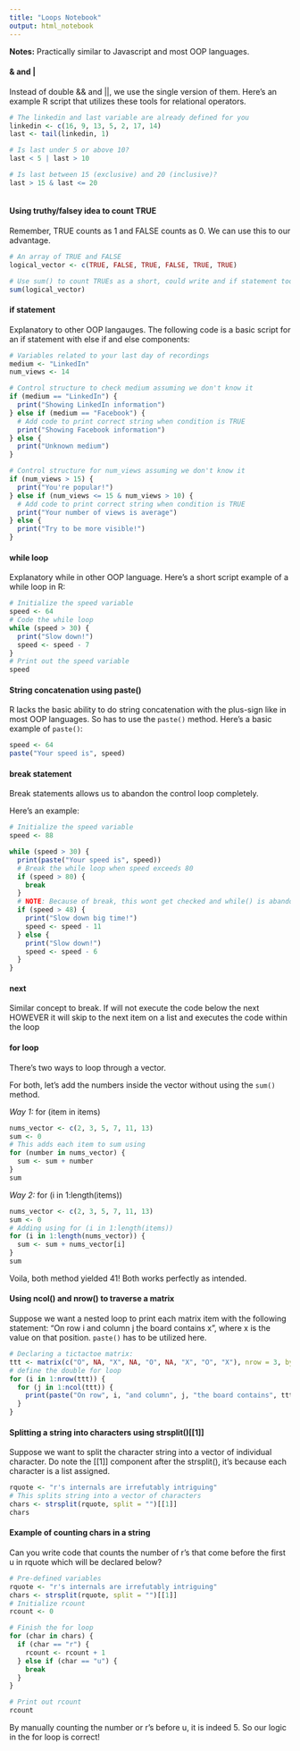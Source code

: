 ```yaml
---
title: "Loops Notebook"
output: html_notebook
---
```


__Notes:__ Practically similar to Javascript and most OOP languages.

#### & and | 

Instead of double && and ||, we use the single version of them. Here's an example R script that utilizes these tools for relational operators.  

```r
# The linkedin and last variable are already defined for you
linkedin <- c(16, 9, 13, 5, 2, 17, 14)
last <- tail(linkedin, 1)

# Is last under 5 or above 10?
last < 5 | last > 10

# Is last between 15 (exclusive) and 20 (inclusive)?
last > 15 & last <= 20
```

```r

```


#### Using truthy/falsey idea to count TRUE

Remember, TRUE counts as 1 and FALSE counts as 0.  We can use this to our advantage.

```r
# An array of TRUE and FALSE
logical_vector <- c(TRUE, FALSE, TRUE, FALSE, TRUE, TRUE)

# Use sum() to count TRUEs as a short, could write and if statement too as an alternative
sum(logical_vector)
```

#### if statement

Explanatory to other OOP langauges.  The following code is a basic script for an if statement with else if and else components:

```r
# Variables related to your last day of recordings
medium <- "LinkedIn"
num_views <- 14

# Control structure to check medium assuming we don't know it
if (medium == "LinkedIn") {
  print("Showing LinkedIn information")
} else if (medium == "Facebook") {
  # Add code to print correct string when condition is TRUE
  print("Showing Facebook information")
} else {
  print("Unknown medium")
}

# Control structure for num_views assuming we don't know it
if (num_views > 15) {
  print("You're popular!")
} else if (num_views <= 15 & num_views > 10) {
  # Add code to print correct string when condition is TRUE
  print("Your number of views is average")
} else {
  print("Try to be more visible!")
}
```

#### while loop

Explanatory while in other OOP language.  Here's a short script example of a while loop in R:

```r
# Initialize the speed variable
speed <- 64
# Code the while loop
while (speed > 30) {
  print("Slow down!")
  speed <- speed - 7
}
# Print out the speed variable
speed
```

#### String concatenation using paste()

R lacks the basic ability to do string concatenation with the plus-sign like in most OOP languages.  So has to use the `paste()` method.  Here's a basic example of `paste()`:

```r
speed <- 64
paste("Your speed is", speed)
```


#### break statement 

Break statements allows us to abandon the control loop completely.  

Here's an example:

```r
# Initialize the speed variable
speed <- 88

while (speed > 30) {
  print(paste("Your speed is", speed))
  # Break the while loop when speed exceeds 80
  if (speed > 80) {
    break
  }
  # NOTE: Because of break, this wont get checked and while() is abandoned
  if (speed > 48) {
    print("Slow down big time!")
    speed <- speed - 11
  } else {
    print("Slow down!")
    speed <- speed - 6
  }
}
```

#### next

Similar concept to break.  If will not execute the code below the next HOWEVER it will skip to the next item on a list and executes the code within the loop

#### for loop

There's two ways to loop through a vector.

For both, let's add the numbers inside the vector without using the `sum()` method.

_Way 1:_  for (item in items) 

```r
nums_vector <- c(2, 3, 5, 7, 11, 13)
sum <- 0
# This adds each item to sum using
for (number in nums_vector) {
  sum <- sum + number
}
sum

```

_Way 2:_  for (i in 1:length(items))

```r
nums_vector <- c(2, 3, 5, 7, 11, 13)
sum <- 0
# Adding using for (i in 1:length(items))
for (i in 1:length(nums_vector)) {
  sum <- sum + nums_vector[i]
}
sum
```

Voila, both method yielded 41!  Both works perfectly as intended.

#### Using ncol() and nrow() to traverse a matrix

Suppose we want a nested loop to print each matrix item with the following statement: "On row i and column j the board contains x", where x is the value on that position. `paste()` has to be utilized here.

```r
# Declaring a tictactoe matrix:
ttt <- matrix(c("O", NA, "X", NA, "O", NA, "X", "O", "X"), nrow = 3, byrow = TRUE)
# define the double for loop
for (i in 1:nrow(ttt)) {
  for (j in 1:ncol(ttt)) {
    print(paste("On row", i, "and column", j, "the board contains", ttt[i,j]))
  }
}
```

#### Splitting a string into characters using strsplit()[[1]]

Suppose we want to split the character string into a vector of individual character.  Do note the [[1]] component after the strsplit(), it's because each character is a list assigned.  

```r
rquote <- "r's internals are irrefutably intriguing"
# This splits string into a vector of characters
chars <- strsplit(rquote, split = "")[[1]]
chars
```

#### Example of counting chars in a string

Can you write code that counts the number of r's that come before the first u in rquote which will be declared below?

```r
# Pre-defined variables
rquote <- "r's internals are irrefutably intriguing"
chars <- strsplit(rquote, split = "")[[1]]
# Initialize rcount
rcount <- 0

# Finish the for loop
for (char in chars) {
  if (char == "r") {
    rcount <- rcount + 1
  } else if (char == "u") {
    break
  }
}

# Print out rcount
rcount
```

By manually counting the number or r's before u, it is indeed 5.  So our logic in the for loop is correct!


